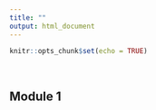 ```yaml
---
title: ""
output: html_document
---
```


```r
knitr::opts_chunk$set(echo = TRUE)
```
<br>

## Module 1